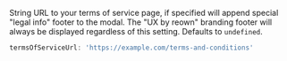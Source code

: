 String URL to your terms of service page, if specified will append special "legal info" footer to the modal. The "UX by reown" branding footer will always be displayed regardless of this setting. Defaults to `undefined`.

```ts
termsOfServiceUrl: 'https://example.com/terms-and-conditions'
```

